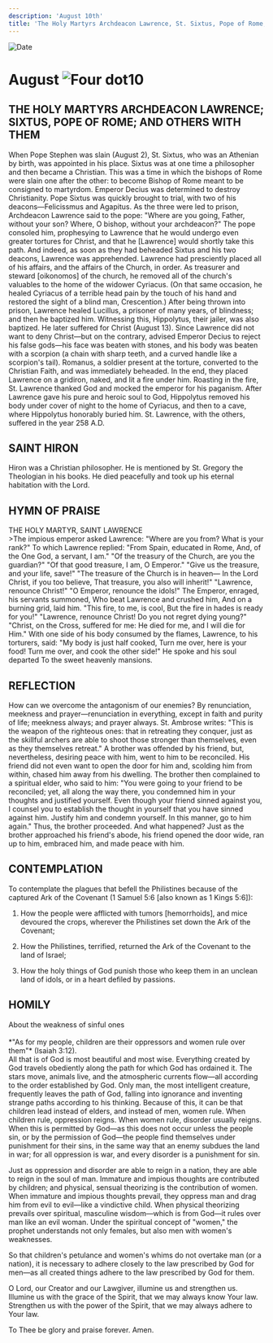 ```yaml
---
description: 'August 10th'
title: 'The Holy Martyrs Archdeacon Lawrence, St. Sixtus, Pope of Rome, and Others with Them, St. Hiron'
---
```


<CustomPaginator />
<RunningHead />

<Image src="/title-imprint.png" height={68} width={50} alt="Date" className="title-imprint"/>

# <div id="date">August <Image className="four-dot" src="/four-dot.png" height={15} width={15} alt="Four dot" />10</div>

## THE HOLY MARTYRS ARCHDEACON LAWRENCE; SIXTUS, POPE OF ROME; AND OTHERS WITH THEM

When Pope Stephen was slain (August 2), St. Sixtus, who was an Athenian by birth, was appointed in his place. Sixtus was at one time a philosopher and then became a Christian. This was a time in which the bishops of Rome were slain one after the other: to become Bishop of Rome meant to be consigned to martyrdom. Emperor Decius was determined to destroy Christianity. Pope Sixtus was quickly brought to trial, with two of his deacons—Felicissmus and Agapitus. As the three were led to prison, Archdeacon Lawrence said to the pope: "Where are you going, Father, without your son? Where, O bishop, without your archdeacon?" The pope consoled him, prophesying to Lawrence that he would undergo even greater tortures for Christ, and that he [Lawrence] would shortly take this path. And indeed, as soon as they had beheaded Sixtus and his two deacons, Lawrence was apprehended. Lawrence had presciently placed all of his affairs, and the affairs of the Church, in order. As treasurer and steward [oikonomos] of the church, he removed all of the church's valuables to the home of the widower Cyriacus. (On that same occasion, he healed Cyriacus of a terrible head pain by the touch of his hand and restored the sight of a blind man, Crescention.) After being thrown into prison, Lawrence healed Lucillus, a prisoner of many years, of blindness; and then he baptized him. Witnessing this, Hippolytus, their jailer, was also baptized. He later suffered for Christ (August 13). Since Lawrence did not want to deny Christ—but on the contrary, advised Emperor Decius to reject his false gods—his face was beaten with stones, and his body was beaten with a scorpion (a chain with sharp teeth, and a curved handle like a scorpion's tail). Romanus, a soldier present at the torture, converted to the Christian Faith, and was immediately beheaded. In the end, they placed Lawrence on a gridiron, naked, and lit a fire under him. Roasting in the fire, St. Lawrence thanked God and mocked the emperor for his paganism. After Lawrence gave his pure and heroic soul to God, Hippolytus removed his body under cover of night to the home of Cyriacus, and then to a cave, where Hippolytus honorably buried him. St. Lawrence, with the others, suffered in the year 258 A.D.

## SAINT HIRON

Hiron was a Christian philosopher. He is mentioned by St. Gregory the Theologian in his books. He died peacefully and took up his eternal habitation with the Lord.


## HYMN OF PRAISE
<div style={{textAlign:'center', color:'crimson', fontWeight:'bold'}}>
THE HOLY MARTYR, SAINT LAWRENCE
</div>
>The impious emperor asked Lawrence:  
"Where are you from? What is your rank?"  
To which Lawrence replied:  
"From Spain, educated in Rome,  
And, of the One God, a servant, I am."  
"Of the treasury of the Church, are you the guardian?"  
"Of that good treasure, I am, O Emperor."  
"Give us the treasure, and your life, save!"  
"The treasure of the Church is in heaven—  
In the Lord Christ, if you too believe,  
That treasure, you also will inherit!"  
"Lawrence, renounce Christ!"  
"O Emperor, renounce the idols!"  
The Emperor, enraged, his servants summoned,  
Who beat Lawrence and crushed him,  
And on a burning grid, laid him.  
"This fire, to me, is cool,  
But the fire in hades is ready for you!"  
"Lawrence, renounce Christ!  
Do you not regret dying young?"  
"Christ, on the Cross, suffered for me:  
He died for me, and I will die for Him."  
With one side of his body consumed by the flames,  
Lawrence, to his torturers, said:  
"My body is just half cooked,  
Turn me over, here is your food!  
Turn me over, and cook the other side!"  
He spoke and his soul departed  
To the sweet heavenly mansions.  


## REFLECTION

How can we overcome the antagonism of our enemies? By renunciation, meekness and prayer—renunciation in everything, except in faith and purity of life; meekness always; and prayer always. St. Ambrose writes: "This is the weapon of the righteous ones: that in retreating they conquer, just as the skillful archers are able to shoot those stronger than themselves, even as they themselves retreat." A brother was offended by his friend, but, nevertheless, desiring peace with him, went to him to be reconciled. His friend did not even want to open the door for him and, scolding him from within, chased him away from his dwelling. The brother then complained to a spiritual elder, who said to him: "You were going to your friend to be reconciled; yet, all along the way there, you condemned him in your thoughts and justified yourself. Even though your friend sinned against you, I counsel you to establish the thought in yourself that you have sinned against him. Justify him and condemn yourself. In this manner, go to him again." Thus, the brother proceeded. And what happened? Just as the brother approached his friend's abode, his friend opened the door wide, ran up to him, embraced him, and made peace with him.


## CONTEMPLATION

To contemplate the plagues that befell the Philistines because of the captured Ark of the Covenant (1 Samuel 5:6 [also known as 1 Kings 5:6]):

1. How the people were afflicted with tumors [hemorrhoids], and mice devoured the crops, wherever the Philistines set down the Ark of the Covenant;

2. How the Philistines, terrified, returned the Ark of the Covenant to the land of Israel;

3. How the holy things of God punish those who keep them in an unclean land of idols, or in a heart defiled by passions.


## HOMILY
<div style={{textAlign:'center', color:'crimson', fontWeight:'bold'}}>
About the weakness of sinful ones
</div>
<br />
<div style={{textAlign:'right'}}>
*"As for my people, children are their oppressors and women rule over them"* (Isaiah 3:12).
</div>
All that is of God is most beautiful and most wise. Everything created by God travels obediently along the path for which God has ordained it. The stars move, animals live, and the atmospheric currents flow—all according to the order established by God. Only man, the most intelligent creature, frequently leaves the path of God, falling into ignorance and inventing strange paths according to his thinking. Because of this, it can be that children lead instead of elders, and instead of men, women rule. When children rule, oppression reigns. When women rule, disorder usually reigns. When this is permitted by God—as this does not occur unless the people sin, or by the permission of God—the people find themselves under punishment for their sins, in the same way that an enemy subdues the land in war; for all oppression is war, and every disorder is a punishment for sin.

Just as oppression and disorder are able to reign in a nation, they are able to reign in the soul of man. Immature and impious thoughts are contributed by children; and physical, sensual theorizing is the contribution of women. When immature and impious thoughts prevail, they oppress man and drag him from evil to evil—like a vindictive child. When physical theorizing prevails over spiritual, masculine wisdom—which is from God—it rules over man like an evil woman. Under the spiritual concept of "women," the prophet understands not only females, but also men with women's weaknesses.

So that children's petulance and women's whims do not overtake man (or a nation), it is necessary to adhere closely to the law prescribed by God for men—as all created things adhere to the law prescribed by God for them.

O Lord, our Creator and our Lawgiver, illumine us and strengthen us. Illumine us with the grace of the Spirit, that we may always know Your law. Strengthen us with the power of the Spirit, that we may always adhere to Your law.

To Thee be glory and praise forever. Amen.